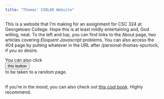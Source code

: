 ```yaml
---
title: "Thomas' COOLER Website"
---
```


This is a website that I'm making for an assignment for CSC 324 at Georgetown College. Hope this is at least mildly entertaining and, God willing, neat. To the left and top, you can find links to the About page, two articles covering *Eloquent Javascript* problems. You can also access the 404 page by putting whatever in the URL after /personal-thomas-spurlock, if you so desire.

```{=html}
You can also click  

<div id="button">
    <button id = "random" type="button" class="btn btn-primary">this button
        <script src="js/random.js"></script>
    </button>
</div>
 to be taken to a random page.
<br>
<br>
```

If you're in the mood, you can also check out [this cool book](https://www.newadvent.org/fathers/1201.htm){target="_blank"}. Highly recommend.
